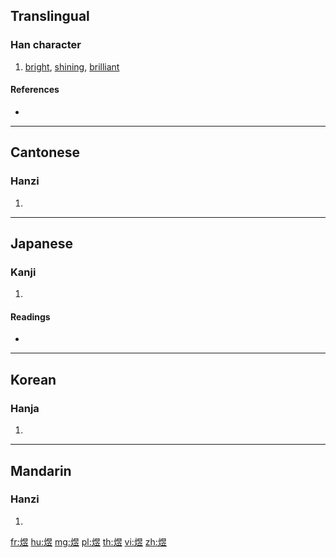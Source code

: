 ==Translingual==

===Han character===
{{Han char|rn=86|rad=火|as=09|sn=13|four=96818|canj=FAYT}}

# [[bright]], [[shining]], [[brilliant]]

====References====
* {{Han ref|kx=0677.150|dkj=19207|dj=1088.040|hdz=32217.060|uh=715C|ud=29020|bh=B7D4|bd=47060}}

----

==Cantonese==

===Hanzi===
{{yue-hanzi|jyut=|y=yuk1}}

# {{defn|lang=yue|sort=火09}}

----

==Japanese==

===Kanji===
{{ja-kanji|grade=|rs=火09}}

# {{defn|lang=ja|sort=火09}}

====Readings====
* {{ja-readings|on=[[いく]] (iku), [[いう]] (iu), [[おう]] (ō)|kun=[[かがやく]] (kagayaku)}}

----

==Korean==

===Hanja===
{{ko-hanja|hangeul=[[욱]], [[읍]]|eumhun=|rv=uk, eup|mr=uk, ŭp|y=wuk, up}}

# {{defn|lang=ko|sort=火09}}

----

==Mandarin==

===Hanzi===
{{cmn-hanzi|pin=[[yù]] ([[yu4]])|wg=yü<sup>4</sup>}}

# {{defn|lang=cmn|sort=火09}}

[[fr:煜]]
[[hu:煜]]
[[mg:煜]]
[[pl:煜]]
[[th:煜]]
[[vi:煜]]
[[zh:煜]]